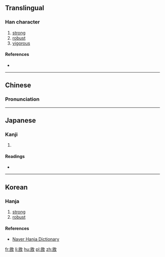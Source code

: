 ==Translingual==

===Han character===
{{Han char|rn=66|rad=攴|as=05|sn=9|four=78740|canj=RPOK|ids=⿰民攵}}

# [[strong]]
# [[robust]]
# [[vigorous]]

====References====
* {{Han ref|kx=0469.230|dkj=13159|dj=0820.030|hdz=21455.090|uh=6543|ud=25923|bh=CEE8|bd=52968}}

----

==Chinese==
{{zh-forms}}

===Pronunciation===
{{zh-pron
|m=mǐn
|c=man5
|mc=y
|oc=y
|ma=
|cat=a
}}

----

==Japanese==

===Kanji===
{{ja-kanji|grade=|rs=攴05}}

# {{defn|lang=ja|sort=攴05}}

====Readings====
* {{ja-readings|on=[[びん]] (bin), [[みん]] (min), [[ふん]] (fun)|kun=[[つとめる]] (tsutomeru)}}

----

==Korean==

===Hanja===
{{ko-hanja|hangeul=분|eumhun=|rv=bun|mr=pun|y=pwun}}

# [[strong]]
# [[robust]]

====References====
* [http://hanja.naver.com/hanja?q=%E6%95%83 Naver Hanja Dictionary]

[[fr:敃]]
[[li:敃]]
[[hu:敃]]
[[pl:敃]]
[[zh:敃]]
